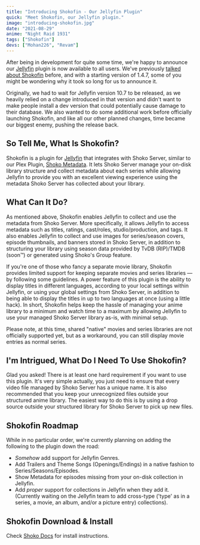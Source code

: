 ```yaml
---
title: "Introducing Shokofin - Our Jellyfin Plugin"
quick: "Meet Shokofin, our Jellyfin plugin."
image: "introducing-shokofin.jpg"
date: "2021-08-29"
anime: "Night Raid 1931"
tags: ["Shokofin"]
devs: ["Mohan226", "Revam"]
---
```


After being in development for quite some time, we're happy to announce our [Jellyfin](https://jellyfin.org/) plugin is
now available to all users. We've previously [talked about Shokofin](https://shokoanime.com/blog/shoko-2021-roadmap/)
before, and with a starting version of 1.4.7, some of you might be wondering why it took so long for us to announce it.

Originally, we had to wait for Jellyfin version 10.7 to be released, as we heavily relied on a change introduced in that
version and didn't want to make people install a dev version that could potentially cause damage to their database. We
also wanted to do some additional work before officially launching Shokofin, and like all our other planned changes,
time became our biggest enemy, pushing the release back.

## So Tell Me, What Is Shokofin?

Shokofin is a plugin for [Jellyfin](https://jellyfin.org/) that integrates with Shoko Server, similar to our Plex
Plugin, [Shoko Metadata](https://shokoanime.com/blog/tag/shoko-metadata/). It lets Shoko Server manage your on-disk
library structure and collect metadata about each series while allowing Jellyfin to provide you with an excellent
viewing experience using the metadata Shoko Server has collected about your library.

## What Can It Do?

As mentioned above, Shokofin enables Jellyfin to collect and use the metadata from Shoko Server. More specifically, it
allows Jellyfin to access metadata such as titles, ratings, cast/roles, studio/production, and tags. It also enables
Jellyfin to collect and use images for series/season covers, episode thumbnails, and banners stored in Shoko Server, in
addition to structuring your library using season data provided by TvDB (RIP)/TMDB (soon™️) or generated using Shoko's
Group feature.

If you're one of those who fancy a separate movie library, Shokofin provides limited support for keeping separate movies
and series libraries — by following some guidelines. A power feature of this plugin is the ability to display titles in
different languages, according to your local settings within Jellyfin, or using your global settings from Shoko Server,
in addition to being able to display the titles in up to two languages at once (using a little hack). In short, Shokofin
helps keep the hassle of managing your anime library to a minimum and watch time to a maximum by allowing Jellyfin to
use your managed Shoko Server library as-is, with minimal setup.

Please note, at this time, shared "native" movies and series libraries are not officially supported yet, but as a
workaround, you can still display movie entries as normal series.

## I'm Intrigued, What Do I Need To Use Shokofin?

Glad you asked! There is at least one hard requirement if you want to use this plugin. It's very simple actually, you
just need to ensure that every video file managed by Shoko Server has a unique name. It is also recommended that you
keep your unrecognized files outside your structured anime library. The easiest way to do this is by using a drop source
outside your structured library for Shoko Server to pick up new files.

## Shokofin Roadmap

While in no particular order, we're currently planning on adding the following to the plugin down the road:

- _Somehow_ add support for Jellyfin Genres.
- Add Trailers and Theme Songs (Openings/Endings) in a native fashion to Series/Seasons/Episodes.
- Show Metadata for episodes missing from your on-disk collection in Jellyfin.
- Add _proper_ support for collections in Jellyfin when they add it. (Currently waiting on the Jellyfin team to add
  cross-type ('type' as in a series, a movie, an album, and/or a picture entry) collections).

## Shokofin Download & Install

Check [Shoko Docs](https://docs.shokoanime.com/shokofin/install/) for install instructions.
